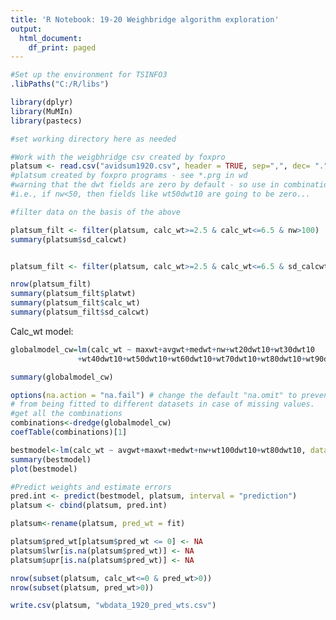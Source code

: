 ---
title: 'R Notebook: 19-20 Weighbridge algorithm exploration'
output:
  html_document:
    df_print: paged
---


```{r}
#Set up the environment for TSINFO3
.libPaths("C:/R/libs")

library(dplyr)
library(MuMIn)
library(pastecs)

#set working directory here as needed

#Work with the weigbhridge csv created by foxpro
platsum <- read.csv("avidsum1920.csv", header = TRUE, sep=",", dec= ".")
#platsum created by foxpro programs - see *.prg in wd
#warning that the dwt fields are zero by default - so use in combination with nw
#i.e., if nw<50, then fields like wt50dwt10 are going to be zero...

#filter data on the basis of the above     

platsum_filt <- filter(platsum, calc_wt>=2.5 & calc_wt<=6.5 & nw>100)
summary(platsum$sd_calcwt)


platsum_filt <- filter(platsum, calc_wt>=2.5 & calc_wt<=6.5 & sd_calcwt<=0.02 & nw>100)

nrow(platsum_filt)
summary(platsum_filt$platwt)
summary(platsum_filt$calc_wt)
summary(platsum_filt$sd_calcwt)
```


Calc_wt model:
```{r}
globalmodel_cw=lm(calc_wt ~ maxwt+avgwt+medwt+nw+wt20dwt10+wt30dwt10
               +wt40dwt10+wt50dwt10+wt60dwt10+wt70dwt10+wt80dwt10+wt90dwt10+wt100dwt10, data=platsum_filt)

summary(globalmodel_cw)
```
```{r}
options(na.action = "na.fail") # change the default "na.omit" to prevent models
# from being fitted to different datasets in case of missing values.
#get all the combinations
combinations<-dredge(globalmodel_cw)
coefTable(combinations)[1]

bestmodel<-lm(calc_wt ~ avgwt+maxwt+medwt+nw+wt100dwt10+wt80dwt10, data = platsum_filt)
summary(bestmodel)
plot(bestmodel)

```

```{r}
#Predict weights and estimate errors
pred.int <- predict(bestmodel, platsum, interval = "prediction")
platsum <- cbind(platsum, pred.int)

platsum<-rename(platsum, pred_wt = fit)

platsum$pred_wt[platsum$pred_wt <= 0] <- NA
platsum$lwr[is.na(platsum$pred_wt)] <- NA
platsum$upr[is.na(platsum$pred_wt)] <- NA

nrow(subset(platsum, calc_wt<=0 & pred_wt>0))
nrow(subset(platsum, pred_wt>0))

write.csv(platsum, "wbdata_1920_pred_wts.csv")     

```

